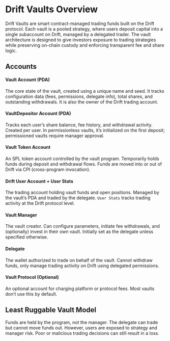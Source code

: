 # Drift Vaults Overview

Drift Vaults are smart contract-managed trading funds built on the Drift protocol. Each vault is a pooled strategy, where users deposit capital into a single subaccount on Drift, managed by a delegated trader. The vault architecture is designed to give investors exposure to trading strategies while preserving on-chain custody and enforcing transparent fee and share logic.

## Accounts

#### Vault Account (PDA)

The core state of the vault, created using a unique name and seed. It tracks configuration data (fees, permissions, delegate info), total shares, and outstanding withdrawals. It is also the owner of the Drift trading account.

#### VaultDepositor Account (PDA)

Tracks each user’s share balance, fee history, and withdrawal activity. Created per user. In permissionless vaults, it’s initialized on the first deposit; permissioned vaults require manager approval.

#### Vault Token Account

An SPL token account controlled by the vault program. Temporarily holds funds during deposit and withdrawal flows. Funds are moved into or out of Drift via CPI (cross-program invocation).

#### Drift User Account + User Stats

The trading account holding vault funds and open positions. Managed by the vault’s PDA and traded by the delegate. `User Stats` tracks trading activity at the Drift protocol level.

#### Vault Manager

The vault creator. Can configure parameters, initiate fee withdrawals, and (optionally) invest in their own vault. Initially set as the delegate unless specified otherwise.

#### Delegate

The wallet authorized to trade on behalf of the vault. Cannot withdraw funds, only manage trading activity on Drift using delegated permissions.

#### Vault Protocol (Optional)

An optional account for charging platform or protocol fees. Most vaults don’t use this by default.

## Least Ruggable Vault Model

Funds are held by the program, not the manager. The delegate can trade but cannot move funds out. However, users are exposed to strategy and manager risk. Poor or malicious trading decisions can still result in a loss.
